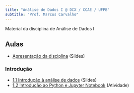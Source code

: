 ```yaml
---
title: "Análise de Dados I @ DCX / CCAE / UFPB"
subtitle: "Prof. Marcus Carvalho"
---
```


Material da disciplina de Análise de Dados I

## Aulas

- [Apresentação da disciplina](1-introducao/0-apresentacao.qmd) (Slides)

### Introdução

- [1.1 Introdução à análise de dados](1-introducao/1-introducao-ad.qmd) (Slides)
- [1.2 Introdução ao Python e Jupyter Notebook](1-introducao/2-intro-python-jupyter.qmd) (Atividade)
